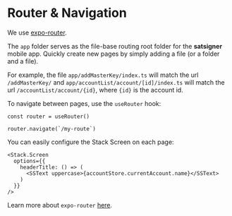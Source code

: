 # Router & Navigation

We use [expo-router](https://docs.expo.dev/router/introduction/).

The `app` folder serves as the file-base routing root folder for the **satsigner** mobile app.
Quickly create new pages by simply adding a file (or a folder and a file).

For example, the file `app/addMasterKey/index.ts` will match the url `/addMasterKey/`
and `app/accountList/account/[id]/index.ts` will match the url `/accountList/account/{id}`, where `{id}` is the account id.

To navigate between pages, use the `useRouter` hook:

```tsx
const router = useRouter()

router.navigate(`/my-route`)
```

You can easily configure the Stack Screen on each page:

```tsx
<Stack.Screen
  options={{
    headerTitle: () => (
      <SSText uppercase>{accountStore.currentAccount.name}</SSText>
    )
  }}
/>
```

Learn more about `expo-router` [here](https://docs.expo.dev/router/introduction/).
